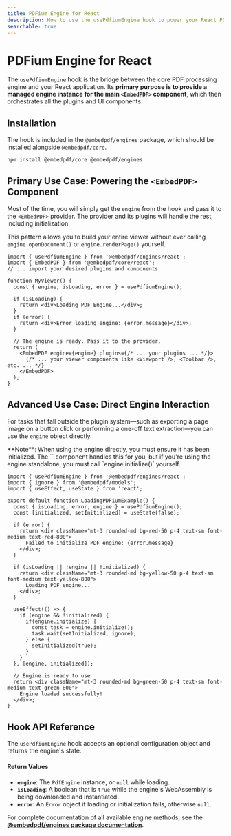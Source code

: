```yaml
---
title: PDFium Engine for React
description: How to use the usePdfiumEngine hook to power your React PDF viewer.
searchable: true
---
```



# PDFium Engine for React

The `usePdfiumEngine` hook is the bridge between the core PDF processing engine and your React application. Its **primary purpose is to provide a managed engine instance for the main `<EmbedPDF>` component**, which then orchestrates all the plugins and UI components.

## Installation

The hook is included in the `@embedpdf/engines` package, which should be installed alongside `@embedpdf/core`.

```sh npm2yarn
npm install @embedpdf/core @embedpdf/engines
````

## Primary Use Case: Powering the `<EmbedPDF>` Component

Most of the time, you will simply get the `engine` from the hook and pass it to the `<EmbedPDF>` provider. The provider and its plugins will handle the rest, including initialization.

This pattern allows you to build your entire viewer without ever calling `engine.openDocument()` or `engine.renderPage()` yourself.

```tsx filename="MyViewer.tsx"
import { usePdfiumEngine } from '@embedpdf/engines/react';
import { EmbedPDF } from '@embedpdf/core/react';
// ... import your desired plugins and components

function MyViewer() {
  const { engine, isLoading, error } = usePdfiumEngine();

  if (isLoading) {
    return <div>Loading PDF Engine...</div>;
  }
  if (error) {
    return <div>Error loading engine: {error.message}</div>;
  }
  
  // The engine is ready. Pass it to the provider.
  return (
    <EmbedPDF engine={engine} plugins={/* ... your plugins ... */}>
      {/* ... your viewer components like <Viewport />, <Toolbar />, etc. ... */}
    </EmbedPDF>
  );
}
```

## Advanced Use Case: Direct Engine Interaction

For tasks that fall outside the plugin system—such as exporting a page image on a button click or performing a one-off text extraction—you can use the `engine` object directly.

<Callout>
**Note**: When using the engine directly, you must ensure it has been initialized. The `<EmbedPDF>` component handles this for you, but if you're using the engine standalone, you must call `engine.initialize()` yourself.
</Callout>

```tsx
import { usePdfiumEngine } from '@embedpdf/engines/react';
import { ignore } from '@embedpdf/models';
import { useEffect, useState } from 'react';
 
export default function LoadingPDFiumExample() {
  const { isLoading, error, engine } = usePdfiumEngine();
  const [initialized, setInitialized] = useState(false);
 
  if (error) {
    return <div className="mt-3 rounded-md bg-red-50 p-4 text-sm font-medium text-red-800">
      Failed to initialize PDF engine: {error.message}
    </div>;
  }
 
  if (isLoading || !engine || !initialized) {
    return <div className="mt-3 rounded-md bg-yellow-50 p-4 text-sm font-medium text-yellow-800">
      Loading PDF engine...
    </div>;
  }

  useEffect(() => {
    if (engine && !initialized) {
      if(engine.initialize) {
        const task = engine.initialize();
        task.wait(setInitialized, ignore);
      } else {
        setInitialized(true);
      }
    }
  }, [engine, initialized]);
 
  // Engine is ready to use
  return <div className="mt-3 rounded-md bg-green-50 p-4 text-sm font-medium text-green-800">
    Engine loaded successfully!
  </div>;
}
```

## Hook API Reference

The `usePdfiumEngine` hook accepts an optional configuration object and returns the engine's state.

#### **Return Values**

  - **`engine`**: The `PdfEngine` instance, or `null` while loading.
  - **`isLoading`**: A boolean that is `true` while the engine's WebAssembly is being downloaded and instantiated.
  - **`error`**: An `Error` object if loading or initialization fails, otherwise `null`.

For complete documentation of all available engine methods, see the **[@embedpdf/engines package documentation](/docs/engines/introduction)**.